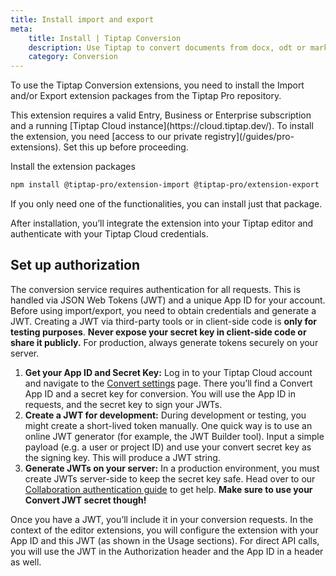 ```yaml
---
title: Install import and export
meta:
    title: Install | Tiptap Conversion
    description: Use Tiptap to convert documents from docx, odt or markdown to and into Tiptap
    category: Conversion
---
```




To use the Tiptap Conversion extensions, you need to install the Import and/or Export extension packages from the Tiptap Pro repository.

<Callout title="Subscription required" variant="hint">
    This extension requires a valid Entry, Business or Enterprise subscription and a running [Tiptap
    Cloud instance](https://cloud.tiptap.dev/). To install the extension, you need [access to our
    private registry](/guides/pro-extensions). Set this up before proceeding.
</Callout>

Install the extension packages

```bash
npm install @tiptap-pro/extension-import @tiptap-pro/extension-export
```
If you only need one of the functionalities, you can install just that package.

After installation, you’ll integrate the extension into your Tiptap editor and authenticate with your Tiptap Cloud credentials.

## Set up authorization

The conversion service requires authentication for all requests. This is handled via JSON Web Tokens (JWT) and a unique App ID for your account. Before using import/export, you need to obtain credentials and generate a JWT.
<Callout title="Only for Testing" variant="warning"> Creating a JWT via third-party tools or in client-side code is **only for testing purposes**. **Never expose your secret key in client-side code or share it publicly.** For production, always generate tokens securely on your server. </Callout>

1. **Get your App ID and Secret Key:** Log in to your Tiptap Cloud account and navigate to the [Convert settings](https://cloud.tiptap.dev/convert-settings) page. There you’ll find a Convert App ID and a secret key for conversion. You will use the App ID in requests, and the secret key to sign your JWTs.
2. **Create a JWT for development:** During development or testing, you might create a short-lived token manually. One quick way is to use an online JWT generator (for example, the JWT Builder tool). Input a simple payload (e.g. a user or project ID) and use your convert secret key as the signing key. This will produce a JWT string.
3. **Generate JWTs on your server:** In a production environment, you must create JWTs server-side to keep the secret key safe. Head over to our [Collaboration authentication guide](/collaboration/getting-started/authenticate#integrate-jwt-server-side) to get help. **Make sure to use your Convert JWT secret though!**

Once you have a JWT, you’ll include it in your conversion requests. In the context of the editor extensions, you will configure the extension with your App ID and this JWT (as shown in the Usage sections). For direct API calls, you will use the JWT in the Authorization header and the App ID in a header as well.